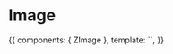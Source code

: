 
<Meta title="Atoms|Image" component={ZImage} />

# Image

<Props of={ZImage} />

<Preview>
  <Story name="Common">
    {{
        components: { ZImage },
        template: `<ZImage
          src="https://zhp.pl/wp-content/uploads/2020/06/News-podsumowanie-na-obozie-kopia-850x468.png"
          :srcset="[
            {
              srcset: 'https://zhp.pl/wp-content/uploads/2020/06/News-podsumowanie-na-obozie-kopia-850x468.png',
              media: '(min-width: 480px)',
              type: 'image/png'
            },
            {
              srcset: 'https://zhp.pl/wp-content/uploads/2020/06/News-podsumowanie-na-obozie-kopia-850x468.png'
            }
          ]"
          alt="Akcja letnia jako podsumowanie roku harcerskiego"
        />`,
    }}
  </Story>
</Preview>
